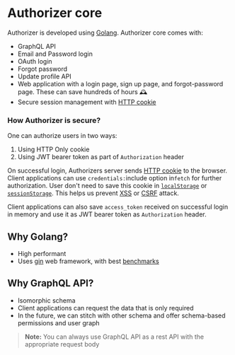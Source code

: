 # Authorizer core

Authorizer is developed using [Golang](https://golang.org/). Authorizer core comes with:

- GraphQL API
- Email and Password login
- OAuth login
- Forgot password
- Update profile API
- Web application with a login page, sign up page, and forgot-password page. These can save hundreds of hours 🕰️
- Secure session management with [HTTP cookie](https://developer.mozilla.org/en-US/docs/Web/HTTP/Cookies)

### How Authorizer is secure?

One can authorize users in two ways:

1. Using HTTP Only cookie
2. Using JWT bearer token as part of `Authorization` header

On successful login, Authorizers server sends [HTTP cookie](https://developer.mozilla.org/en-US/docs/Web/HTTP/Cookies) to the browser. Client applications can use `credentials:`include option in`fetch` for further authorization. User don't need to save this cookie in [`localStorage`](https://developer.mozilla.org/en-US/docs/Tools/Storage_Inspector/Local_Storage_Session_Storage) or [`sessionStorage`](https://developer.mozilla.org/en-US/docs/Tools/Storage_Inspector/Local_Storage_Session_Storage). This helps us prevent [XSS](https://owasp.org/www-community/attacks/xss/) or [CSRF](https://en.wikipedia.org/wiki/Cross-site_request_forgery) attack.

Client applications can also save `access_token` received on successful login in memory and use it as JWT bearer token as `Authorization` header.

## Why Golang?

- High performant
- Uses [gin](https://github.com/gin-gonic/gin#gin-web-framework) web framework, with best [benchmarks](https://github.com/gin-gonic/gin#benchmarks)

## Why GraphQL API?

- Isomorphic schema
- Client applications can request the data that is only required
- In the future, we can stitch with other schema and offer schema-based permissions and user graph

> **Note:** You can always use GraphQL API as a rest API with the appropriate request body
